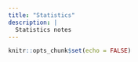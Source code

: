 ```yaml
---
title: "Statistics"
description: |
  Statistics notes
---
```


```r
knitr::opts_chunk$set(echo = FALSE)
```

